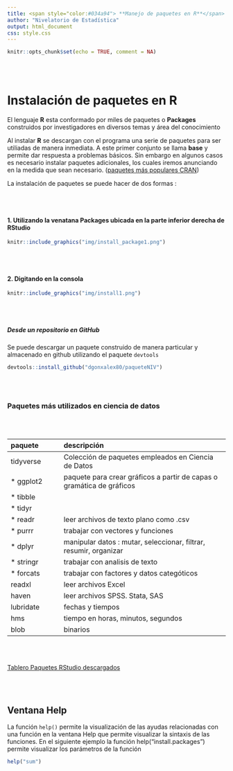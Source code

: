 ```yaml
---
title: <span style="color:#034a94"> **Manejo de paquetes en R**</span>
author: "Nivelatorio de Estadística"
output: html_document
css: style.css
---
```


```r
knitr::opts_chunk$set(echo = TRUE, comment = NA)
```

<br/><br/>

# **Instalación de paquetes en R**


El lenguaje **R** esta conformado por miles de paquetes o **Packages** construidos por investigadores en diversos temas y área del conocimiento

Al instalar **R** se descargan con el programa una serie de paquetes para ser utiliadas de manera inmediata. A este primer conjunto se llama **base** y permite dar respuesta a problemas básicos. Sin embargo en algunos casos es necesario instalar paquetes adicionales, los cuales iremos anunciando en la medida que sean necesario. ([paquetes más populares CRAN](https://gallery.shinyapps.io/087-crandash/))



La instalación de paquetes se puede hacer de dos formas : 

<br/><br/>

#### 1. Utilizando la venatana **Packages** ubicada en la parte inferior derecha de RStudio


```r
knitr::include_graphics("img/install_package1.png")
```


<br/><br/>

#### 2. Digitando en la consola 


```r
knitr::include_graphics("img/install1.png")
```

<br/><br/>

##### Desde un repositorio en GitHub

Se puede descargar un paquete construido de manera particular y almacenado en github utilizando el paquete `devtools`

```r
devtools::install_github("dgonxalex80/paqueteNIV")
```

<br/><br/>


### **Paquetes más utilizados en ciencia de datos** 

<br/><br/>


|    paquete        |  descripción                                              |
|:------------------|:----------------------------------------------------------|
|tidyverse          | Colección de paquetes empleados en Ciencia de Datos       |
| * ggplot2         | paquete para crear gráficos a partir de capas o gramática de gráficos             | 
| * tibble          | |
| * tidyr           | |
| * readr           | leer archivos de texto plano como .csv            |
| * purrr           | trabajar con vectores y funciones                 |
| * dplyr           | manipular datos : mutar, seleccionar, filtrar, resumir, organizar |
| * stringr         | trabajar con analisis de texto                    |
| * forcats         | trabajar con factores y datos categóticos         |
| readxl            | leer archivos Excel
| haven             | leer archivos SPSS. Stata, SAS
| lubridate         | fechas y tiempos
| hms               | tiempo en horas, minutos, segundos
| blob              | binarios


<br/><br/>


[Tablero Paquetes RStudio descargados](https://gallery.shinyapps.io/087-crandash/)


<br/><br/>


## **Ventana Help**

La función `help()`  permite la visualización de las ayudas relacionadas con una función en la ventana Help  que permite visualizar la sintaxis de las funciones. En el siguiente ejemplo la función help("install.packages") permite visualizar los parámetros de la función

```r
help("sum")
```



